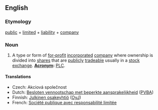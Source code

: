 ==English==

===Etymology===
[[public]] + [[limited]] + [[liability]] + [[company]]
===Noun===
{{infl|en|noun}}
# A type or form of [[for-profit]] [[incorporated]] [[company]] where ownership is divided into [[share]]s that are [[publicly]] [[trade]]able usually in a [[stock exchange]].  '''[[acronym|Acronym]]:''' [[PLC]].

====Translations====
*Czech: Akciová společnost
*Dutch: [[Besloten vennootschap met beperkte aansprakelijkheid]] ([[PVBA]])
*Finnish: [[Julkinen osakeyhtiö]] ([[OyJ]])
*French: [[Société publique avec responsabilité limitée]]